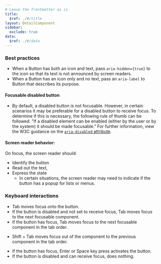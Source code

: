 ```yaml
---
# Leave the frontmatter as is
title:
  $ref: ./#/title
layout: DetailComponent
sidebar:
  exclude: true
data:
  $ref: ./#/data
---
```


### Best practices

- When a Button has both an icon and text, pass `aria-hidden={true}` to the icon so that its text is not announced by screen readers.
- When a Button has an icon only and no text, pass an `aria-label` to Button that describes its purpose.

#### Focusable disabled button

- By default, a disabled button is not focusable. However, in certain scenarios it may be preferable for a disabled button to receive focus. To determine if this is necessary, the following rule of thumb can be followed: "If a disabled element can be enabled (either by the user or by the system) it should be made focusable.” For further information, view the W3C guidance on the [`aria-disabled` attribute](https://www.w3.org/TR/wai-aria/#aria-disabled).

#### Screen reader behavior:

On focus, the screen reader should:

- Identify the button
- Read out the text,
- Express the state
  - In certain situations, the screen reader may need to indicate if the button has a popup for lists or menus.

### Keyboard interactions

<KeyboardControls>
<KeyboardControl keyOrCombos="Tab">

- Tab moves focus onto the button.
- If the button is disabled and not set to receive focus, Tab moves focus to the next focusable component.
- If the button has focus, Tab moves focus to the next focusable component in the tab order.

</KeyboardControl>
<KeyboardControl keyOrCombos="Shift + Tab">

- Shift + Tab moves focus out of the component to the previous component in the tab order.

</KeyboardControl>
<KeyboardControl keyOrCombos="Enter / Space">

- If the button has focus, Enter or Space key press activates the button.
- If the button is disabled and can receive focus, does nothing.

</KeyboardControl>
</KeyboardControls>
